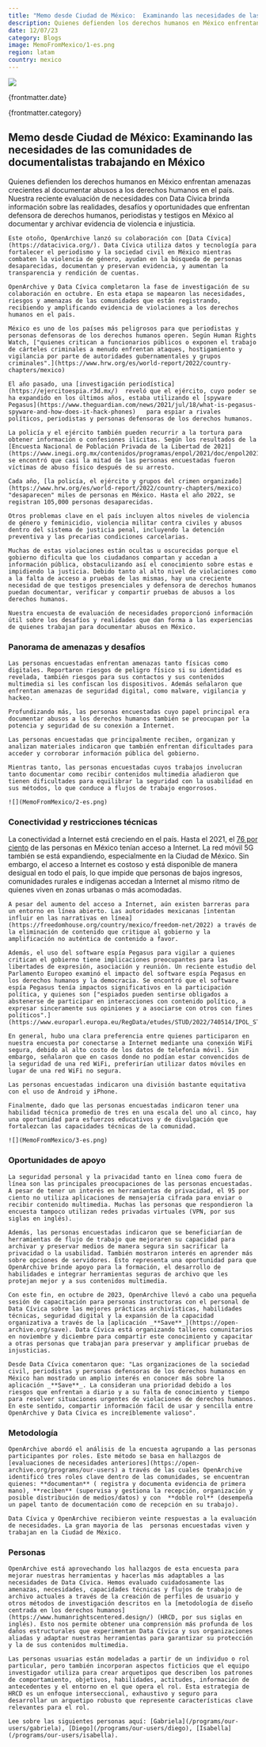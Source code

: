 ```yaml
---
title: "Memo desde Ciudad de México:  Examinando las necesidades de las comunidades de documentalistas trabajando en México"
description: Quienes defienden los derechos humanos en México enfrentan amenazas crecientes al documentar abusos a los derechos humanos en el país. Nuestra reciente evaluación de necesidades con Data Cívica brinda información sobre las realidades, desafíos y oportunidades que enfrentan defensora de derechos humanos, periodistas y testigos en México al documentar y archivar evidencia de violencia e injusticia.
date: 12/07/23
category: Blogs
image: MemoFromMexico/1-es.png
region: latam
country: mexico
---
```



<ArticleHeaderSection>

![](MemoFromMexico/1-es.png)

{frontmatter.date}

{frontmatter.category}

## Memo desde Ciudad de México:  Examinando las necesidades de las comunidades de documentalistas trabajando en México

Quienes defienden los derechos humanos en México enfrentan amenazas crecientes al documentar abusos a los derechos humanos en el país. Nuestra reciente evaluación de necesidades con Data Cívica brinda información sobre las realidades, desafíos y oportunidades que enfrentan defensora de derechos humanos, periodistas y testigos en México al documentar y archivar evidencia de violencia e injusticia.

</ArticleHeaderSection>
<ContentSection>

    Este otoño, OpenArchive lanzó su colaboración con [Data Cívica](https://datacivica.org/). Data Cívica utiliza datos y tecnología para fortalecer el periodismo y la sociedad civil en México mientras combaten la violencia de género, ayudan en la búsqueda de personas desaparecidas, documentan y preservan evidencia, y aumentan la transparencia y rendición de cuentas.

    OpenArchive y Data Cívica completaron la fase de investigación de su colaboración en octubre. En esta etapa se mapearon las necesidades, riesgos y amenazas de las comunidades que están registrando, recibiendo y amplificando evidencia de violaciones a los derechos humanos en el país.

    México es uno de los países más peligrosos para que periodistas y personas defensoras de los derechos humanos operen. Según Human Rights Watch, ["quienes critican a funcionarios públicos o exponen el trabajo de cárteles criminales a menudo enfrentan ataques, hostigamiento y vigilancia por parte de autoridades gubernamentales y grupos criminales".](https://www.hrw.org/es/world-report/2022/country-chapters/mexico) 

    El año pasado, una [investigación periodística](https://ejercitoespia.r3d.mx/)  reveló que el ejército, cuyo poder se ha expandido en los últimos años, estaba utilizando el [spyware Pegasus](https://www.theguardian.com/news/2021/jul/18/what-is-pegasus-spyware-and-how-does-it-hack-phones)   para espiar a rivales políticos, periodistas y personas defensoras de los derechos humanos.

    La policía y el ejército también pueden recurrir a la tortura para obtener información o confesiones ilícitas. Según los resultados de la [Encuesta Nacional de Población Privada de la Libertad de 2021](https://www.inegi.org.mx/contenidos/programas/enpol/2021/doc/enpol2021_presentacion_nacional.pdf), se encontró que casi la mitad de las personas encuestadas fueron víctimas de abuso físico después de su arresto.

    Cada año, [la policía, el ejército y grupos del crimen organizado](https://www.hrw.org/es/world-report/2022/country-chapters/mexico) "desaparecen" miles de personas en México. Hasta el año 2022, se registran 105,000 personas desaparecidas.

    Otros problemas clave en el país incluyen altos niveles de violencia de género y feminicidio, violencia militar contra civiles y abusos dentro del sistema de justicia penal, incluyendo la detención preventiva y las precarias condiciones carcelarias.

    Muchas de estas violaciones están ocultas u oscurecidas porque el gobierno dificulta que los ciudadanos compartan y accedan a información pública, obstaculizando así el conocimiento sobre estas e impidiendo la justicia. Debido tanto al alto nivel de violaciones como a la falta de acceso a pruebas de las mismas, hay una creciente necesidad de que testigos presenciales y defensora de derechos humanos puedan documentar, verificar y compartir pruebas de abusos a los derechos humanos.

    Nuestra encuesta de evaluación de necesidades proporcionó información útil sobre los desafíos y realidades que dan forma a las experiencias de quienes trabajan para documentar abusos en México.

### Panorama de amenazas y desafíos
    
    Las personas encuestadas enfrentan amenazas tanto físicas como digitales. Reportaron riesgos de peligro físico si su identidad es revelada, también riesgos para sus contactos y sus contenidos multimedia si les confiscan los dispositivos. Además señalaron que enfrentan amenazas de seguridad digital, como malware, vigilancia y hackeo.

    Profundizando más, las personas encuestadas cuyo papel principal era documentar abusos a los derechos humanos también se preocupan por la potencia y seguridad de su conexión a Internet.

    Las personas encuestadas que principalmente reciben, organizan y analizan materiales indicaron que también enfrentan dificultades para acceder y corroborar información pública del gobierno.

    Mientras tanto, las personas encuestadas cuyos trabajos involucran tanto documentar como recibir contenidos multimedia añadieron que tienen dificultades para equilibrar la seguridad con la usabilidad en sus métodos, lo que conduce a flujos de trabajo engorrosos.

    ![](MemoFromMexico/2-es.png)

### Conectividad y restricciones técnicas

   La conectividad a Internet está creciendo en el país. Hasta el 2021, el [76 por ciento](https://freedomhouse.org/country/mexico/freedom-net/2023) de las personas en México tenían acceso a Internet. La red móvil 5G también se está expandiendo, especialmente en la Ciudad de México. Sin embargo, el acceso a Internet es costoso y está disponible de manera desigual en todo el país, lo que impide que personas de bajos ingresos, comunidades rurales e indígenas accedan a Internet al mismo ritmo de quienes viven en zonas urbanas o más acomodadas.

    A pesar del aumento del acceso a Internet, aún existen barreras para un entorno en línea abierto. Las autoridades mexicanas [intentan influir en las narrativas en línea](https://freedomhouse.org/country/mexico/freedom-net/2022) a través de la eliminación de contenido que critique al gobierno y la amplificación no auténtica de contenido a favor. 

    Además, el uso del software espía Pegasus para vigilar a quienes critican el gobierno tiene implicaciones preocupantes para las libertades de expresión, asociación y reunión. Un reciente estudio del Parlamento Europeo examinó el impacto del software espía Pegasus en los derechos humanos y la democracia. Se encontró que el software espía Pegasus tenía impactos significativos en la participación política, y quienes son ["espiados pueden sentirse obligados a abstenerse de participar en interacciones con contenido político, a expresar sinceramente sus opiniones y a asociarse con otros con fines políticos".](https://www.europarl.europa.eu/RegData/etudes/STUD/2022/740514/IPOL_STU(2022)740514_EN.pdf)

    En general, hubo una clara preferencia entre quienes participaron en nuestra encuesta por conectarse a Internet mediante una conexión WiFi segura, debido al alto costo de los datos de telefonía móvil. Sin embargo, señalaron que en casos donde no podían estar convencidos de la seguridad de una red WiFi, preferirían utilizar datos móviles en lugar de una red WiFi no segura.

    Las personas encuestadas indicaron una división bastante equitativa con el uso de Android y iPhone.

    Finalmente, dado que las personas encuestadas indicaron tener una habilidad técnica promedio de tres en una escala del uno al cinco, hay una oportunidad para esfuerzos educativos y de divulgación que fortalezcan las capacidades técnicas de la comunidad.

    ![](MemoFromMexico/3-es.png)

### Oportunidades de apoyo

    La seguridad personal y la privacidad tanto en línea como fuera de línea son las principales preocupaciones de las personas encuestadas.  A pesar de tener un interés en herramientas de privacidad, el 95 por ciento no utiliza aplicaciones de mensajería cifrada para enviar o recibir contenido multimedia. Muchas las personas que respondieron la encuesta tampoco utilizan redes privadas virtuales (VPN, por sus siglas en inglés).

    Además, las personas encuestadas indicaron que se beneficiarían de herramientas de flujo de trabajo que mejoraren su capacidad para archivar y preservar medios de manera segura sin sacrificar la privacidad o la usabilidad. También mostraron interés en aprender más sobre opciones de servidores. Esto representa una oportunidad para que OpenArchive brinde apoyo para la formación, el desarrollo de habilidades e integrar herramientas seguras de archivo que les  protejan mejor y a sus contenidos multimedia.

    Con este fin, en octubre de 2023, OpenArchive llevó a cabo una pequeña sesión de capacitación para personas instructoras con el personal de Data Cívica sobre las mejores prácticas archivísticas, habilidades técnicas, seguridad digital y la expansión de la capacidad organizativa a través de la [aplicación _**Save**_](https://open-archive.org/save). Data Cívica está organizando talleres comunitarios en noviembre y diciembre para compartir este conocimiento y capacitar a otras personas que trabajan para preservar y amplificar pruebas de injusticias.

    Desde Data Cívica comentaron que: "Las organizaciones de la sociedad civil, periodistas y personas defensoras de los derechos humanos en México han mostrado un amplio interés en conocer más sobre la aplicación _**Save**_. La consideran una prioridad debido a los riesgos que enfrentan a diario y a su falta de conocimiento y tiempo para resolver situaciones urgentes de violaciones de derechos humanos. En este sentido, compartir información fácil de usar y sencilla entre OpenArchive y Data Cívica es increíblemente valioso".

### Metodología

    OpenArchive abordó el análisis de la encuesta agrupando a las personas participantes por roles. Este método se basa en hallazgos de [evaluaciones de necesidades anteriores](https://open-archive.org/programs/our-users) a través de las cuales OpenArchive identificó tres roles clave dentro de las comunidades, se encuentran quienes: **documentan** ( registra y documenta evidencia de primera mano), **reciben** (supervisa y gestiona la recepción, organización y posible distribución de medios/datos) y con  **doble rol** (desempeña un papel tanto de documentación como de recepción en su trabajo).

    Data Cívica y OpenArchive recibieron veinte respuestas a la evaluación de necesidades. La gran mayoria de las  personas encuestadas viven y trabajan en la Ciudad de México.

### Personas

    OpenArchive está aprovechando los hallazgos de esta encuesta para mejorar nuestras herramientas y hacerlas más adaptables a las necesidades de Data Cívica. Hemos evaluado cuidadosamente las amenazas, necesidades, capacidades técnicas y flujos de trabajo de archivo actuales a través de la creación de perfiles de usuario y otros métodos de investigación descritos en la [metodología de diseño centrada en los derechos humanos](https://www.humanrightscentered.design/) (HRCD, por sus siglas en inglés). Esto nos permite obtener una comprensión más profunda de los daños estructurales que experimentan Data Cívica y sus organizaciones aliadas y adaptar nuestras herramientas para garantizar su protección y la de sus contenidos multimedia.

    Las personas usuarias están modeladas a partir de un individuo o rol particular, pero también incorporan aspectos ficticios que el equipo investigador utiliza para crear arquetipos que describen los patrones de comportamiento, objetivos, habilidades, actitudes, información de antecedentes y el entorno en el que opera el rol. Esta estrategia de HRCD es un enfoque interseccional, exhaustivo y seguro para desarrollar un arquetipo robusto que represente características clave relevantes para el rol.

    Lee sobre las siguientes personas aquí: [Gabriela](/programs/our-users/gabriela), [Diego](/programs/our-users/diego), [Isabella](/programs/our-users/isabella). 

</ContentSection>
